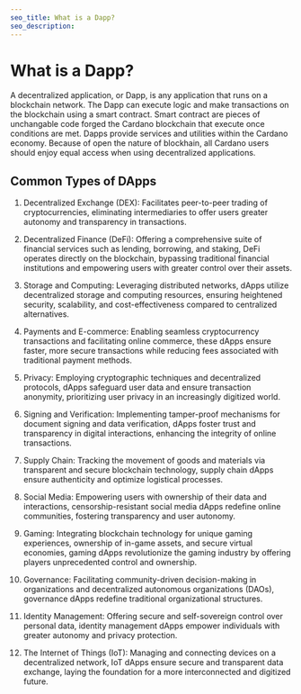 ```yaml
---
seo_title: What is a Dapp?
seo_description: 
---
```


# What is a Dapp?

A decentralized application, or Dapp, is any application that runs on a blockchain network. The Dapp can execute logic and make transactions on the blockchain using a smart contract. Smart contract are pieces of unchangable code forged the Cardano blockchain that execute once conditions are met. Dapps provide services and utilities within the Cardano economy. Because of open the nature of blockhain, all Cardano users should enjoy equal access when using decentralized applications. 

## Common Types of DApps

1. Decentralized Exchange (DEX): Facilitates peer-to-peer trading of cryptocurrencies, eliminating intermediaries to offer users greater autonomy and transparency in transactions.

2. Decentralized Finance (DeFi): Offering a comprehensive suite of financial services such as lending, borrowing, and staking, DeFi operates directly on the blockchain, bypassing traditional financial institutions and empowering users with greater control over their assets.

3. Storage and Computing: Leveraging distributed networks, dApps utilize decentralized storage and computing resources, ensuring heightened security, scalability, and cost-effectiveness compared to centralized alternatives.

4. Payments and E-commerce: Enabling seamless cryptocurrency transactions and facilitating online commerce, these dApps ensure faster, more secure transactions while reducing fees associated with traditional payment methods.

5. Privacy: Employing cryptographic techniques and decentralized protocols, dApps safeguard user data and ensure transaction anonymity, prioritizing user privacy in an increasingly digitized world.

6. Signing and Verification: Implementing tamper-proof mechanisms for document signing and data verification, dApps foster trust and transparency in digital interactions, enhancing the integrity of online transactions.

7. Supply Chain: Tracking the movement of goods and materials via transparent and secure blockchain technology, supply chain dApps ensure authenticity and optimize logistical processes.

8. Social Media: Empowering users with ownership of their data and interactions, censorship-resistant social media dApps redefine online communities, fostering transparency and user autonomy.

9. Gaming: Integrating blockchain technology for unique gaming experiences, ownership of in-game assets, and secure virtual economies, gaming dApps revolutionize the gaming industry by offering players unprecedented control and ownership.

10. Governance: Facilitating community-driven decision-making in organizations and decentralized autonomous organizations (DAOs), governance dApps redefine traditional organizational structures.

11. Identity Management: Offering secure and self-sovereign control over personal data, identity management dApps empower individuals with greater autonomy and privacy protection.

12. The Internet of Things (IoT): Managing and connecting devices on a decentralized network, IoT dApps ensure secure and transparent data exchange, laying the foundation for a more interconnected and digitized future.
